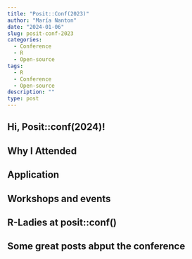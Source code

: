 ```yaml
---
title: "Posit::Conf(2023)"
author: "María Nanton"
date: "2024-01-06"
slug: posit-conf-2023
categories:
  - Conference
  - R
  - Open-source
tags:
  - R
  - Conference
  - Open-source
description: ""
type: post
---
```


## Hi, Posit::conf(2024)!


## Why I Attended


## Application

## Workshops and events


## R-Ladies at posit::conf()


## Some great posts abput the conference

